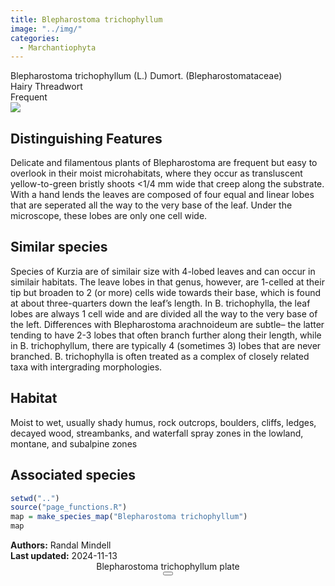 ```yaml
---
title: Blepharostoma trichophyllum
image: "../img/"
categories:
  - Marchantiophyta
---
```


<div class="info-panel">
 <div class="info-top">
  <div class="taxon-scientific"><span class="taxon-name">Blepharostoma trichophyllum</span> <span class="taxon-authority">(L.) Dumort.</span> <span class="taxon-family">(Blepharostomataceae)</span></div>
  <div class="taxon-common">Hairy Threadwort</div>
 </div>
 <div class="info-bottom">
  <div class="taxon-qnd"></div>
  <div class="taxon-abundance">Frequent</div>
 </div>
</div>
<div class="imerss-content-frame">
 <div class="imerss-image-header">
  <div class="imerss-image-holder imerss-column-left" data-toggle="tooltip" style="background-image: url(../img/)" title="">
  </div>

  <div class="imerss-image-holder imerss-column-right" data-toggle="tooltip" style="background-image: url(../img/)" title="">
  </div>
 
 </div>
 <div class="imerss-content-lower">
  <div class="imerss-column-left">
  <div class="tab-microscope" data-micromodal-trigger="modal-plate">
  <img src="../img/bryo guide microscope.png"/>
  </div>

<h2>Distinguishing Features</h2>

Delicate and filamentous plants of Blepharostoma are frequent but easy to overlook in their moist microhabitats, where they occur as transluscent yellow-to-green bristly shoots &lt;1/4 mm wide that creep along the substrate. With a hand lends the leaves are composed of four equal and linear lobes that are seperated all the way to the very base of the leaf. Under the microscope, these lobes are only one cell wide.

<h2>Similar species</h2>

Species of Kurzia are of similair size with 4-lobed leaves and can occur in similair habitats. The leave lobes in that genus, however, are 1-celled at their tip but broaden to 2 (or more) cells wide towards their base, which is found at about three-quarters down the leaf's length. In B. trichophylla, the leaf lobes are always 1 cell wide and are divided all the way to the very base of the left. Differences with Blepharostoma arachnoideum are subtle-- the latter tending to have 2-3 lobes that often branch further along their length, while in B. trichophyllum, there are typically 4 (sometimes 3) lobes that are never branched. B. trichophylla is often treated as a complex of closely related taxa with intergrading morphologies.

<h2>Habitat</h2>

Moist to wet, usually shady humus, rock outcrops, boulders, cliffs, ledges, decayed wood, streambanks, and waterfall spray zones in the lowland, montane, and subalpine zones

<h2>Associated species</h2>


</div>

<div class="imerss-column-right">

<div class="imerss-image-holder imerss-column-right" data-toggle="tooltip" style="background-image: url(../img/)" title="">
</div>

<div class="imerss-map-holder">
```r
setwd("..")
source("page_functions.R")
map = make_species_map("Blepharostoma trichophyllum")
map
```
</div>

</div>

</div>
</div>

<div class="taxon-footer">
 <div class="taxon-authors"><b>Authors:</b> <span>Randal Mindell</span></div>
 <div class="taxon-update"><b>Last updated:</b> <span>2024-11-13</span></div>
</div>

<div class="modal micromodal-slide" id="modal-plate" aria-hidden="true">
 <div class="modal__overlay" tabindex="-1" data-micromodal-close>
  <div class="modal__container" role="dialog" aria-modal="true" aria-labelledby="modal-plate-title" >
   <header class="modal__header">
   <div class="modal__title" id="modal-plate-title">
  Blepharostoma trichophyllum plate
   </div>
   <button class="modal__close" aria-label="Close" data-micromodal-close></button>
   </header>
  <div class="modal__content" id="modal-plate-content">
   <div class="imerss-image-holder" data-toggle="tooltip" style="background-image: url(../img/)" title="">
  </div>
  </div>
  </div>
 </div>
</div>

<script src="../js/micromodal.min.js"></script>
<link href="../css/style-taxon.css" rel="stylesheet">
<link href="../css/micromodal.css" rel="stylesheet">

<script>
MicroModal.init();
</script>

